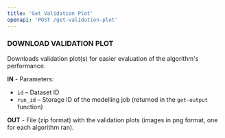 ```yaml
---
title: 'Get Validation Plot'
openapi: 'POST /get-validation-plot'
---
```


### DOWNLOAD VALIDATION PLOT

Downloads validation plot(s) for easier evaluation of the algorithm's performance.

**IN** - Parameters:
- ``id`` – Dataset ID
- ``run_id`` – Storage ID of the modelling job (returned in the ``get-output`` function)

**OUT** - File (zip format) with the validation plots (images in png format, one for each algorithm ran).